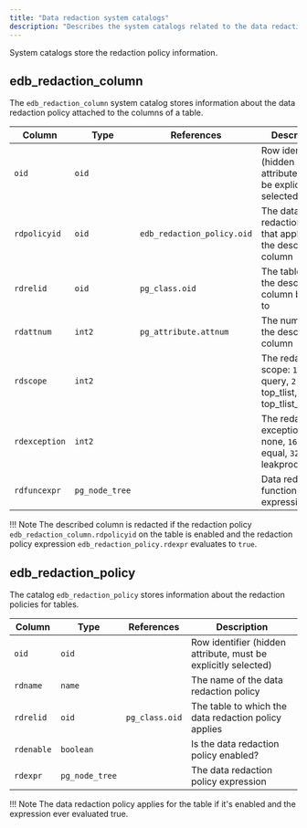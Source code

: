 ```yaml
---
title: "Data redaction system catalogs"
description: "Describes the system catalogs related to the data redaction feature"
---
```


System catalogs store the redaction policy information.

## edb_redaction_column

The `edb_redaction_column` system catalog stores information about the data redaction policy attached to the columns of a table.

| Column        | Type           | References                 | Description                                                                 |
| ------------- | -------------- | -------------------------- | --------------------------------------------------------------------------- |
| `oid`         | `oid`          |                            | Row identifier (hidden attribute, must be explicitly selected)              |
| `rdpolicyid`  | `oid`          | `edb_redaction_policy.oid` | The data redaction policy that applies to the described column                   |
| `rdrelid`     | `oid`          | `pg_class.oid`             | The table that the described column belongs to                              |
| `rdattnum`    | `int2`         | `pg_attribute.attnum`      | The number of the described column                                          |
| `rdscope`     | `int2`         |                            | The redaction scope: `1` = query, `2` = top_tlist, `4` = top_tlist_or_error |
| `rdexception` | `int2`         |                            | The redaction exception: `8` = none, `16` = equal, `32` = leakproof         |
| `rdfuncexpr`  | `pg_node_tree` |                            | Data redaction function expression                                          |

!!! Note
    The described column is redacted if the redaction policy `edb_redaction_column.rdpolicyid` on the table is enabled and the redaction policy expression `edb_redaction_policy.rdexpr` evaluates to `true`.

## edb_redaction_policy

The catalog `edb_redaction_policy` stores information about the redaction policies for tables.

| Column     | Type           | References     | Description                                                    |
| ---------- | -------------- | -------------- | -------------------------------------------------------------- |
| `oid`      | `oid`          |                | Row identifier (hidden attribute, must be explicitly selected) |
| `rdname`   | `name`         |                | The name of the data redaction policy                          |
| `rdrelid`  | `oid`          | `pg_class.oid` | The table to which the data redaction policy applies           |
| `rdenable` | `boolean`      |                | Is the data redaction policy enabled?                          |
| `rdexpr`   | `pg_node_tree` |                | The data redaction policy expression                           |

!!! Note
    The data redaction policy applies for the table if it's enabled and the expression ever evaluated true.

